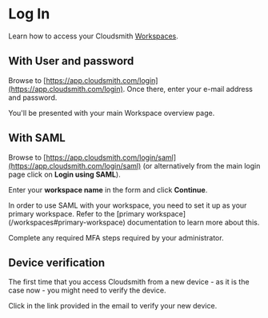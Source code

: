 


# Log In

Learn how to access your Cloudsmith [Workspaces](/workspaces).

## With User and password

Browse to [https://app.cloudsmith.com/login](https://app.cloudsmith.com/login).
Once there, enter your e-mail address and password.

You'll be presented with your main Workspace overview page.

## With SAML

Browse to [https://app.cloudsmith.com/login/saml](https://app.cloudsmith.com/login/saml) (or alternatively from the main login page click on **Login using SAML**).

Enter your **workspace name** in the form and click **Continue**.

<Note variant="warning" headline="SAML and Primary Workspace">
In order to use SAML with your workspace, you need to set it up as your primary workspace.
Refer to the [primary workspace](/workspaces#primary-workspace) documentation to learn more about this.
</Note>

Complete any required MFA steps required by your administrator. 

## Device verification

The first time that you access Cloudsmith from a new device - as it is the case now - you might need to verify the device.

Click in the link provided in the email to verify your new device.

<BlockImage src={device} alt=""></BlockImage>

